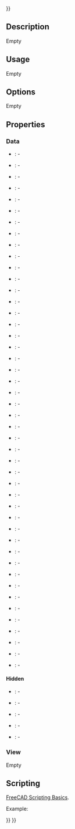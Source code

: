 <languages/>
<translate>

<!--T:20-->
{{VeryImportantMessage|This is an unfinished experimental feature. [[CAM_experimental|Enable Experimental Features]]}}

</translate>
{{UnfinishedDocu{{#translation:}}}}
<translate>

<!--T:1-->
{{Docnav
|[[CAM_ThreadMilling|ThreadMilling]]
|[[CAM_Area_Workplane|Area Workplane]]
|[[CAM_Workbench|CAM]]
|IconL=CAM_ThreadMilling.svg
|IconR=CAM_Area_Workplane.svg
|IconC=Workbench_CAM.svg
}}

<!--T:2-->
{{GuiCommand
|Name=CAM Area
|MenuLocation=CAM → Area
|Workbenches=[[CAM_Workbench|CAM]]
}}

==Description== <!--T:3-->

<!--T:21-->
Empty

==Usage== <!--T:4-->

<!--T:22-->
Empty

==Options== <!--T:5-->

<!--T:23-->
Empty

==Properties== <!--T:6-->

===Data=== <!--T:24-->

<!--T:25-->
{{TitleProperty|Area}}

<!--T:7-->
* {{PropertyData|Operation}}: -
* {{PropertyData|Fill}}: -
* {{PropertyData|Coplanar}}: -
* {{PropertyData|Reorient}}: -
* {{PropertyData|Outline}}: -
* {{PropertyData|Explode}}: -
* {{PropertyData|OpenMode}}: -
* {{PropertyData|Deflection}}: -
* {{PropertyData|SubjectFill}}: -
* {{PropertyData|ClipFill}}: -

<!--T:26-->
{{TitleProperty|Base}}

<!--T:8-->
* {{PropertyData|Sources}}: -
* {{PropertyData|Placement}}: -
* {{PropertyData|Label}}: -

<!--T:27-->
{{TitleProperty|Offset}}

<!--T:9-->
* {{PropertyData|Offset}}: -
* {{PropertyData|ExtraPass}}: -
* {{PropertyData|Stepover}}: -
* {{PropertyData|LastStepover}}: -
* {{PropertyData|JoinType}}: -
* {{PropertyData|EndType}}: -
* {{PropertyData|MiterLimit}}: -
* {{PropertyData|RoundPrecision}}: -

<!--T:28-->
{{TitleProperty|Pocket}}

<!--T:10-->
* {{PropertyData|PocketMode}}: -
* {{PropertyData|ToolRadius}}: -
* {{PropertyData|PocketExtraOffset}}: -
* {{PropertyData|PocketStepover}}: -
* {{PropertyData|PocketLastStepover}}: -
* {{PropertyData|FromCenter}}: -
* {{PropertyData|Angle}}: -
* {{PropertyData|AngleShift}}: -
* {{PropertyData|Shift}}: -
* {{PropertyData|Thicken}}: -

<!--T:29-->
{{TitleProperty|Section}}

<!--T:11-->
* {{PropertyData|SectionCount}}: -
* {{PropertyData|Stepdown}}: -
* {{PropertyData|SectionOffset}}: -
* {{PropertyData|SectionTolerance}}: -
* {{PropertyData|SectionMode}}: -
* {{PropertyData|Project}}: -

<!--T:30-->
{{TitleProperty|libarea}}

<!--T:12-->
* {{PropertyData|Tolerance}}: -
* {{PropertyData|FitArcs}}: -
* {{PropertyData|Simplify}}: -
* {{PropertyData|CleanDistance}}: -
* {{PropertyData|Accuracy}}: -
* {{PropertyData|Unit}}: -
* {{PropertyData|MinArcPoints}}: -
* {{PropertyData|MaxArcPoints}}: -
* {{PropertyData|ClipperScale}}: -

====Hidden==== <!--T:31-->

<!--T:13-->
* {{PropertyData|ExpressionEngine}}: -
* {{PropertyData|Label2}}: -
* {{PropertyData|Shape}}: -
* {{PropertyData|Visibility}}: -
* {{PropertyData|WorkPlane}}: -

===View=== <!--T:14-->

<!--T:32-->
Empty

==Scripting== <!--T:33-->

<!--T:15-->
{{Emphasis|See also:}} [[FreeCAD_Scripting_Basics|FreeCAD Scripting Basics]].

<!--T:16-->
Example:

</translate>
{{Code|code=
#Place code example here.
}}
<translate>


<!--T:17-->
{{Docnav
|[[CAM_ThreadMilling|ThreadMilling]]
|[[CAM_Area_Workplane|Area Workplane]]
|[[CAM_Workbench|CAM]]
|IconL=CAM_ThreadMilling.svg
|IconR=CAM_Area_Workplane.svg
|IconC=Workbench_CAM.svg
}}

</translate>
{{CAM_Tools_navi{{#translation:}}}}
{{Userdocnavi{{#translation:}}}}